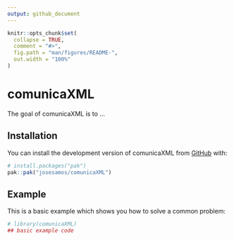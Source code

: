 ```yaml
---
output: github_document
---
```


<!-- README.md is generated from README.Rmd. Please edit that file -->

```r
knitr::opts_chunk$set(
  collapse = TRUE,
  comment = "#>",
  fig.path = "man/figures/README-",
  out.width = "100%"
)
```

# comunicaXML

<!-- badges: start -->
<!-- badges: end -->

The goal of comunicaXML is to ...

## Installation

You can install the development version of comunicaXML from [GitHub](https://github.com/) with:

``` r
# install.packages("pak")
pak::pak("josesamos/comunicaXML")
```

## Example

This is a basic example which shows you how to solve a common problem:

```r
# library(comunicaXML)
## basic example code
```

